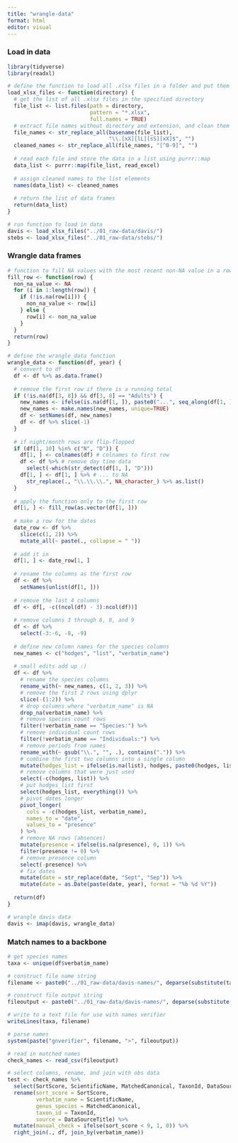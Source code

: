 ```yaml
---
title: "wrangle-data"
format: html
editor: visual
---
```


### Load in data

```r

library(tidyverse)
library(readxl)

# define the function to load all .xlsx files in a folder and put them in a list
load_xlsx_files <- function(directory) {
  # get the list of all .xlsx files in the specified directory
  file_list <- list.files(path = directory,
                          pattern = "*.xlsx",
                          full.names = TRUE)
  # extract file names without directory and extension, and clean them
  file_names <- str_replace_all(basename(file_list), 
                                "\\.[xX][lL][sS][xX]$", "")
  cleaned_names <- str_replace_all(file_names, "[^0-9]", "")
  
  # read each file and store the data in a list using purrr::map
  data_list <- purrr::map(file_list, read_excel)
  
  # assign cleaned names to the list elements
  names(data_list) <- cleaned_names
  
  # return the list of data frames
  return(data_list)
}

# run function to load in data
davis <- load_xlsx_files("../01_raw-data/davis/")
stebs <- load_xlsx_files("../01_raw-data/stebs/")

```

### Wrangle data frames

```r

# function to fill NA values with the most recent non-NA value in a row
fill_row <- function(row) {
  non_na_value <- NA
  for (i in 1:length(row)) {
    if (!is.na(row[i])) {
      non_na_value <- row[i]
    } else {
      row[i] <- non_na_value
    }
  }
  return(row)
}

# define the wrangle_data function
wrangle_data <- function(df, year) {
  # convert to df
  df <- df %>% as.data.frame()
  
  # remove the first row if there is a running total
  if (!is.na(df[3, 8]) && df[3, 8] == "Adults") {
    new_names <- ifelse(is.na(df[1, ]), paste0("...", seq_along(df[1, ])), df[1, ])
    new_names <- make.names(new_names, unique=TRUE)
    df <- setNames(df, new_names)
    df <- df %>% slice(-1)
  }
  
  # if night/month rows are flip-flopped
  if (df[1, 10] %in% c("N", "D")) {
    df[1, ] <- colnames(df) # colnames to first row
    df <- df %>% # remove day time data
      select(-which(str_detect(df[1, ], "D")))  
    df[1, ] <- df[1, ] %>% # ... to NA
      str_replace(., "\\.\\.\\.", NA_character_) %>% as.list()
  }
    
  # apply the function only to the first row
  df[1, ] <- fill_row(as.vector(df[1, ]))
  
  # make a row for the dates
  date_row <- df %>%
    slice(c(1, 2)) %>%
    mutate_all(~ paste(., collapse = " "))
  
  # add it in
  df[1, ] <- date_row[1, ]
  
  # rename the columns as the first row
  df <- df %>%
    setNames(unlist(df[1, ]))
  
  # remove the last 4 columns
  df <- df[, -c((ncol(df) - 3):ncol(df))]
  
  # remove columns 3 through 6, 8, and 9
  df <- df %>%
    select(-3:-6, -8, -9)
  
  # define new column names for the species columns
  new_names <- c("hodges", "list", "verbatim_name")
  
  # small edits add up :)
  df <- df %>%
    # rename the species columns
    rename_with(~ new_names, c(1, 2, 3)) %>%
    # remove the first 2 rows using dplyr
    slice(-(1:2)) %>%
    # drop columns where "verbatim_name" is NA
    drop_na(verbatim_name) %>%
    # remove species count rows
    filter(!verbatim_name == "Species:") %>%
    # remove individual count rows
    filter(!verbatim_name == "Individuals:") %>%
    # remove periods from names
    rename_with(~ gsub("\\.", "", .), contains(".")) %>%
    # combine the first two columns into a single column
    mutate(hodges_list = ifelse(is.na(list), hodges, paste0(hodges, list))) %>%
    # remove columns that were just used
    select(-c(hodges, list)) %>%
    # put hodges_list first
    select(hodges_list, everything()) %>%
    # pivot dates longer
    pivot_longer(
      cols = -c(hodges_list, verbatim_name),
      names_to = "date",
      values_to = "presence"
    ) %>%
    # remove NA rows (absences)
    mutate(presence = ifelse(is.na(presence), 0, 1)) %>%
    filter(presence != 0) %>%
    # remove presence column
    select(-presence) %>%
    # fix dates
    mutate(date = str_replace(date, "Sept", "Sep")) %>%
    mutate(date = as.Date(paste(date, year), format = "%b %d %Y"))
  
  return(df)
}

# wrangle davis data
davis <- imap(davis, wrangle_data)

```

### Match names to a backbone

```r

# get species names
taxa <- unique(df$verbatim_name)

# construct file name string
filename <- paste0("../01_raw-data/davis-names/", deparse(substitute(taxa)), ".txt")

# construct file output string
fileoutput <- paste0("../01_raw-data/davis-names/", deparse(substitute(taxa)), "-output.csv")

# write to a text file for use with names verifier
writeLines(taxa, filename)

# parse names
system(paste("gnverifier", filename, ">", fileoutput))

# read in matched names
check_names <- read_csv(fileoutput)

# select columns, rename, and join with obs data
test <- check_names %>%
  select(SortScore, ScientificName, MatchedCanonical, TaxonId, DataSourceTitle) %>%
  rename(sort_score = SortScore,
         verbatim_name = ScientificName,
         genus_species = MatchedCanonical,
         taxon_id = TaxonId,
         source = DataSourceTitle) %>%
  mutate(manual_check = ifelse(sort_score < 9, 1, 0)) %>%
  right_join(., df, join_by(verbatim_name))

```
